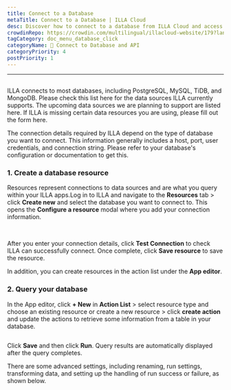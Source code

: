 ```yaml
---
title: Connect to a Database
metaTitle: Connect to a Database | ILLA Cloud
desc: Discover how to connect to a database from ILLA Cloud and access data from PostgreSQL, MySQL, TiDB, and MongoDB in your applications.
crowdinRepo: https://crowdin.com/multilingual/illacloud-website/179?languages=en&filter=basic&value=0
tagCategory: doc_menu_database_click
categoryName: 📲 Connect to Database and API
categoryPriority: 4
postPriority: 1
---
```


* * *

## <h2 hidden>Connect to a database</h2>

ILLA connects to most databases, including PostgreSQL, MySQL, TiDB, and MongoDB. Please check this list here for the data sources ILLA currently supports. The upcoming data sources we are planning to support are listed here. If ILLA is missing certain data resources you are using, please fill out the form here.

The connection details required by ILLA depend on the type of database you want to connect. This information generally includes a host, port, user credentials, and connection string. Please refer to your database's configuration or documentation to get this.

### 1.  Create a database resource

Resources represent connections to data sources and are what you query within your ILLA apps.Log in to ILLA and navigate to the **Resources** tab > click **Create new** and select the database you want to connect to. This opens the **Configure a resource** modal where you add your connection information.

<img
  src='https://cdn.illacloud.com/official-website/img/docs/connect/connect-database/resources.png'
  alt=""
/>
<img
  src='https://cdn.illacloud.com/official-website/img/docs/connect/connect-database/config.png'
  alt=""
/>

After you enter your connection details, click **Test Connection** to check ILLA can successfully connect. Once complete, click **Save resource** to save the resource.

In addition, you can create resources in the action list under the **App editor**.

### 2.  Query your database

In the App editor, click **+ New** in **Action List** > select resource type and choose an existing resource or create a new resource > click **create action** and update the actions to retrieve some information from a table in your database.

<img
  src='https://cdn.illacloud.com/official-website/img/docs/connect/connect-database/action.png'
  alt=""
/>

Click **Save** and then click **Run**. Query results are automatically displayed after the query completes.

There are some advanced settings, including renaming, run settings, transforming data, and setting up the handling of run success or failure, as shown below.

<img
  src='https://cdn.illacloud.com/official-website/img/docs/connect/connect-database/run.png'
  alt=""
/>
